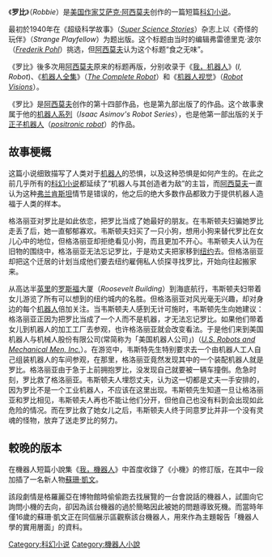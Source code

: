 {{Link style|time=2015-12-12T04:12:01+00:00}}
{{noteTA
|1=zh-hans:艾萨克·阿西莫夫;zh-hk:艾薩克·阿西莫夫;zh-tw:以撒·艾西莫夫;
|2=zh-hans:阿西莫夫;zh-hk:阿西莫夫;zh-tw:艾西莫夫;
|3=zh-hans:三定律;zh-hk:三定律;zh-tw:學三大法則;
|4=zh-hans:罗比;zh-hk:羅比;zh-tw:小機;
|5=zh-hans:环舞;zh-hk:環舞;zh-tw:轉圈圈;
|6=zh-hans:推理;zh-hk:推理;zh-tw:理性;
|7=zh-hans:捉兔记;zh-hk:捉兔記;zh-tw:捉兔子;
|8=zh-hans:说假话的机器人;zh-hk:說假話的機械人;zh-tw:騙子！;
|9=zh-hans:捉拿机器人;zh-hk:捉拿機械人;zh-tw:消失無蹤;
|10=zh-hans:逃避;zh-hk:逃避;zh-tw:逃避！;
|11=zh-hans:证据;zh-hk:證據;zh-tw:證據;
|12=zh-hans:换个角度;zh-hk:換個角度;zh-tw:可避免的衝突;
}}
{{infobox Book | <!-- See [[Wikipedia:WikiProject_Novels|Wikipedia:WikiProject Novels]] or [[Wikipedia:WikiProject_Books|Wikipedia:WikiProject Books]] -->
| name          = 罗比
| title_orig    = ''[[:en:Robbie_(short_story)|Robbie]]''
| translator    = 
| image         = 
| image_caption = 
| author        = [[艾萨克·阿西莫夫|艾萨克·阿西莫夫]]
| illustrator   = 
| cover_artist  = 
| country       = [[美国|美国]]
| language      = [[英文|英文]]
| series        = [[机器人系列|机器人系列]]
| genre         = [[科幻小说|科幻小说]]
| publisher     = [[:en:Popular_Publications|Popular Publications]]
| release_date  = 1940年九月
| english_release_date =
| media_type    = 印刷（[[:en:Hardcover|精装]]与[[:en:Paperback|平装]]）
| pages         = 
| isbn          = 
| preceded_by   = 
| followed_by   = 
}}

《'''罗比'''》（''Robbie''）是[[美国作家|美国作家]][[艾萨克·阿西莫夫|艾萨克·阿西莫夫]]创作的一篇短篇[[科幻小说|科幻小说]]。

最初於1940年在《超级科学故事》（''[[:en:Super_Science_Stories|Super Science Stories]]''）杂志上以《奇怪的玩伴》（''Strange Playfellow''）为题出版。这个标题由当时的编辑弗雷德里克·波尔（''[[:en:Frederik_Pohl|Frederik Pohl]]''）挑选，但[[阿西莫夫|阿西莫夫]]认为这个标题“食之无味”。

《罗比》後多次用[[阿西莫夫|阿西莫夫]]原来的标题再版，分别收录于《[[我，机器人|我，机器人]]》(''I, Robot'')、《[[机器人全集|机器人全集]]》（''[[:en:The_Complete_Robot|The Complete Robot]]''）和《[[机器人视觉|机器人视觉]]》（''[[:en:Robot_Visions|Robot Visions]]''）。

《罗比》是[[阿西莫夫|阿西莫夫]]创作的第十四部作品，也是第九部出版了的作品。这个故事隶属于他的[[机器人系列|机器人系列]]（''Isaac Asimov's Robot Series''），也是他第一部出版的关于[[正子机器人|正子机器人]]（''[[:en:Positronic_brain|positronic robot]]''）的作品。

==故事梗概==

这篇小说细致描写了人类对于[[机器人|机器人]]的恐惧，以及这种恐惧是如何产生的。在此之前几乎所有的[[科幻小说|科幻小说]]都延续了“机器人与其创造者为敌”的主旨，而[[阿西莫夫|阿西莫夫]]一直认为这种[[弗兰肯斯坦|弗兰肯斯坦]]情节是错误的，他之后的绝大多数作品都致力于提供机器人造福于人类的样本。

格洛丽亚对罗比是如此依恋，把罗比当成了她最好的朋友。在韦斯顿夫妇骗她罗比走丢了后，她一直郁郁寡欢。韦斯顿夫妇买了一只小狗，想用小狗来替代罗比在女儿心中的地位，但格洛丽亚却拒绝看见小狗，而且更加不开心。韦斯顿夫人认为在旧物的围绕中，格洛丽亚无法忘记罗比，于是劝丈夫把家移到[[纽约|纽约]]去。但格洛丽亚却把这个迁居的计划当成他们要去纽约雇佣私人侦探寻找罗比，开始向往起搬家来。

从高达半[[英里|英里]]的[[富兰克林·德拉诺·罗斯福|罗斯福]]大厦（''Roosevelt Building''）到海底航行，韦斯顿夫妇带着女儿游览了所有可以想到的纽约城内的名胜。但格洛丽亚对风光毫无兴趣，却对身边的每个[[机器人|机器人]]倍加关注。当韦斯顿夫人感到无计可施时，韦斯顿先生向她建议：格洛丽亚正因为把罗比当成了一个人而不是机器，才无法忘记罗比。如果他们带着女儿到机器人的加工工厂去参观，也许格洛丽亚就会改变看法。于是他们来到美国机器人与机械人股份有限公司(常简称为「美国机器人公司」)（''[[:en:U.S._Robots_and_Mechanical_Men|U.S. Robots and Mechanical Men, Inc.]]''）。在游览中，韦斯特先生特别要求去一个由机器人工人自己组装机器人的车间参观，在那里，格洛丽亚竟然发现其中的一个装配机器人就是罗比。格洛丽亚由于急于上前拥抱罗比，没发现自己就要被一辆车撞倒。危急时刻，罗比救了格洛丽亚。韦斯顿夫人埋怨丈夫，认为这一切都是丈夫一手安排的，因为罗比不是一个工业机器人，不应该在这里出现。韦斯顿先生知道一旦让格洛丽亚和罗比相见，韦斯顿夫人再也不能让他们分开，但他自己也没有料到会出现如此危险的情况。而在罗比救了她女儿之后，韦斯顿夫人终于同意罗比并非一个没有灵魂的怪物，放弃了送走罗比的努力。

==較晚的版本==
在機器人短篇小說集《[[我，機器人|我，機器人]]》中首度收錄了《小機》的修訂版，在其中一段加插了一名新人物[[蘇珊·凱文|蘇珊·凱文]]。

該段劇情是格羅麗亞在博物館時偷偷跑去找展覽的一台會說話的機器人，試圖向它詢問小機的去向，卻因為該台機器的過於簡略因此被她的問題導致死機。而當時年僅16歲的蘇珊·凱文正在同個展示區觀察該台機器人，用來作為主題報告「機器人學的實用層面」的資料。



{{页脚-我，机器人}}

[[Category:科幻小说|Category:科幻小说]]
[[Category:機器人小說|Category:機器人小說]]